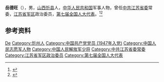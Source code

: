 '''岳德旺'''（{{bd|1929年|11月|2011年|6月28日}}），男，[[山西|山西]][[忻县|忻县]]人，[[中华人民共和国|中华人民共和国]]军事人物，曾任[[中共江苏省委|中共江苏省委]]常委，[[江苏省军区|江苏省军区]]政治委员，[[第七届全国人大代表|第七届全国人大代表]]。<ref>{{Cite book|title=中华人民共和国职官志|author=何虎生, 李耀东, 向常福主编|publisher=中国社会出版社|year=2003|isbn=9787800883934|location=北京|pages=}}</ref><ref>{{Cite web|title=抗战胜利纪念日 欢迎您走进忻府区合索乡参加“纪念抗日战争胜利75周年“送文化送文艺送温暖慰问军烈属和退役军人”活动|url=http://www.jinsuiw.com/index.php?p=news_show&lanmu=21&c_id=89&id=980|accessdate=2020-10-16|work=晋绥红色文化融合发展中心|archive-date=2020-12-02|archive-url=https://web.archive.org/web/20201202120417/http://jinsuiw.com/index.php?p=news_show&lanmu=21&c_id=89&id=980|dead-url=no}}</ref>

== 参考资料 ==
{{reflist}}

{{中国人物小作品}}

{{Authority control}}
{{DEFAULTSORT:Yue岳}}
[[Category:岳姓|De]]
[[Category:忻州人|Category:忻州人]]
[[Category:中国共产党党员_(1947年入党)|Category:中国共产党党员 (1947年入党)]]
[[Category:中国人民志愿军人物|Category:中国人民志愿军人物]]
[[Category:中国人民解放军少将|Category:中国人民解放军少将]]
[[Category:中共江苏省委常委|Category:中共江苏省委常委]]
[[Category:江苏省军区政治委员|Category:江苏省军区政治委员]]
[[Category:第七届全国人大代表|Category:第七届全国人大代表]]